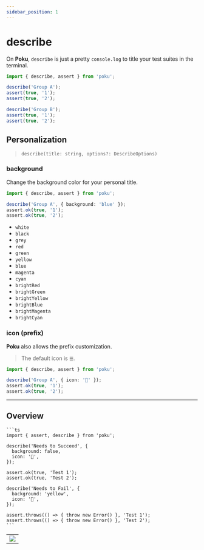 ```yaml
---
sidebar_position: 1
---
```



# describe

On **Poku**, `describe` is just a pretty `console.log` to title your test suites in the terminal.

```ts
import { describe, assert } from 'poku';

describe('Group A');
assert(true, '1');
assert(true, '2');

describe('Group B');
assert(true, '1');
assert(true, '2');
```

## Personalization

> `describe(title: string, options?: DescribeOptions)`

### background

Change the background color for your personal title.

```ts
import { describe, assert } from 'poku';

describe('Group A', { background: 'blue' });
assert.ok(true, '1');
assert.ok(true, '2');
```

<FAQ title='Available Colors'>

- `white`
- `black`
- `grey`
- `red`
- `green`
- `yellow`
- `blue`
- `magenta`
- `cyan`
- `brightRed`
- `brightGreen`
- `brightYellow`
- `brightBlue`
- `brightMagenta`
- `brightCyan`

</FAQ>

### icon (prefix)

**Poku** also allows the prefix customization.

> The default icon is `☰`.

```ts
import { describe, assert } from 'poku';

describe('Group A', { icon: '🚀' });
assert.ok(true, '1');
assert.ok(true, '2');
```

<hr />

## Overview

<FAQ title='Source'>

    ```ts
    import { assert, describe } from 'poku';

    describe('Needs to Succeed', {
      background: false,
      icon: '🚀',
    });

    assert.ok(true, 'Test 1');
    assert.ok(true, 'Test 2');

    describe('Needs to Fail', {
      background: 'yellow',
      icon: '🚫',
    });

    assert.throws(() => { throw new Error() }, 'Test 1');
    assert.throws(() => { throw new Error() }, 'Test 2');
    ```

</FAQ>

<table>
  <tr>
    <td>
      <img src={Example} />
    </td>
  </tr>
</table>
